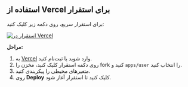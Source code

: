 ## استفاده از Vercel برای استقرار

برای استقرار سریع، روی دکمه زیر کلیک کنید:

[![استقرار در Vercel](https://vercel.com/button)](https://vercel.com/new/clone?demo-description=PPanel%20یک%20ابزار%20پانل%20پروکسی%20خالص،%20حرفه‌ای%20و%20کامل%20منبع%20باز%20است%20که%20برای%20آموزش%20و%20استفاده%20عملی%20انتخاب%20ایده‌آلی%20است%20&demo-image=https%3A%2F%2Furlscan.io%2Fliveshot%2F%3Fwidth%3D1920%26height%3D1080%26url%3Dhttps%3A%2F%2Fuser.ppanel.dev&demo-title=PPanel%20کاربر%20وب&demo-url=https%3A%2F%2Fuser.ppanel.dev%2F&from=.&project-name=ppanel-user-web&repository-name=ppanel-web&repository-url=https%3A%2F%2Fgithub.com%2Fperfect-panel%2Fppanel-web&root-directory=apps%2Fuser&skippable-integrations=1)

**مراحل:**

1. به [Vercel](https://vercel.com/) وارد شوید یا ثبت‌نام کنید.
2. روی دکمه استقرار کلیک کنید، مخزن را fork کنید و `apps/user` را انتخاب کنید.
3. متغیرهای محیطی را پیکربندی کنید.
4. روی **Deploy** کلیک کنید تا استقرار آغاز شود.


<Giscus />
